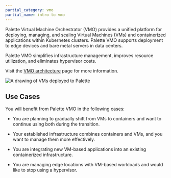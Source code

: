 ```yaml
---
partial_category: vmo
partial_name: intro-to-vmo
---
```


Palette Virtual Machine Orchestrator (VMO) provides a unified platform for deploying, managing, and scaling Virtual
Machines (VMs) and containerized applications within Kubernetes clusters. Palette VMO supports deployment to edge
devices and bare metal servers in data centers.

Palette VMO simplifies infrastructure management, improves resource utilization, and eliminates hypervisor costs.

Visit the [VMO architecture](/vm-management/architecture.md) page for more information.

![A drawing of VMs deployed to Palette](/vm-mangement_vmo-diagram.webp)

## Use Cases

You will benefit from Palette VMO in the following cases:

- You are planning to gradually shift from VMs to containers and want to continue using both during the transition.

- Your established infrastructure combines containers and VMs, and you want to manage them more effectively.

- You are integrating new VM-based applications into an existing containerized infrastructure.

- You are managing edge locations with VM-based workloads and would like to stop using a hypervisor.